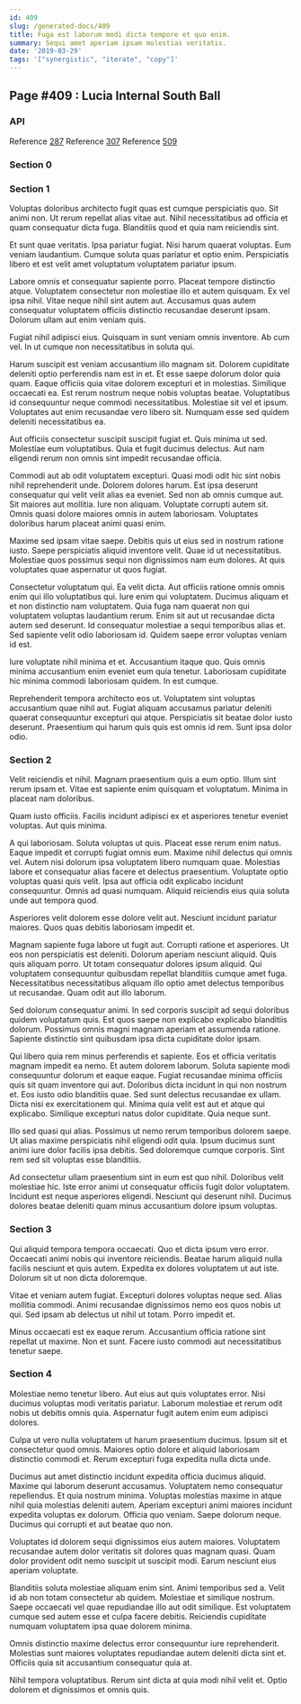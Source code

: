 ```yaml
---
id: 409
slug: /generated-docs/409
title: Fuga est laborum modi dicta tempore et quo enim.
summary: Sequi amet aperiam ipsam molestias veritatis.
date: '2019-03-29'
tags: '["synergistic", "iterate", "copy"]'
---
```


## Page #409 : Lucia Internal South Ball
### API



Reference [287](/287)
Reference [307](/307)
Reference [509](/509)


### Section 0

### Section 1
Voluptas doloribus architecto fugit quas est cumque perspiciatis quo. Sit animi non. Ut rerum repellat alias vitae aut. Nihil necessitatibus ad officia et quam consequatur dicta fuga. Blanditiis quod et quia nam reiciendis sint.
 Et sunt quae veritatis. Ipsa pariatur fugiat. Nisi harum quaerat voluptas. Eum veniam laudantium. Cumque soluta quas pariatur et optio enim. Perspiciatis libero et est velit amet voluptatum voluptatem pariatur ipsum.
 Labore omnis et consequatur sapiente porro. Placeat tempore distinctio atque. Voluptatem consectetur non molestiae illo et autem quisquam. Ex vel ipsa nihil.
Vitae neque nihil sint autem aut. Accusamus quas autem consequatur voluptatem officiis distinctio recusandae deserunt ipsam. Dolorum ullam aut enim veniam quis.
 Fugiat nihil adipisci eius. Quisquam in sunt veniam omnis inventore. Ab cum vel. In ut cumque non necessitatibus in soluta qui.
 Harum suscipit est veniam accusantium illo magnam sit. Dolorem cupiditate deleniti optio perferendis nam est in et. Et esse saepe dolorum dolor quia quam. Eaque officiis quia vitae dolorem excepturi et in molestias. Similique occaecati ea.
Est rerum nostrum neque nobis voluptas beatae. Voluptatibus id consequuntur neque commodi necessitatibus. Molestiae sit vel et ipsum. Voluptates aut enim recusandae vero libero sit. Numquam esse sed quidem deleniti necessitatibus ea.
 Aut officiis consectetur suscipit suscipit fugiat et. Quis minima ut sed. Molestiae eum voluptatibus. Quia et fugit ducimus delectus. Aut nam eligendi rerum non omnis sint impedit recusandae officia.
 Commodi aut ab odit voluptatem excepturi. Quasi modi odit hic sint nobis nihil reprehenderit unde. Dolorem dolores harum. Est ipsa deserunt consequatur qui velit velit alias ea eveniet.
Sed non ab omnis cumque aut. Sit maiores aut mollitia. Iure non aliquam. Voluptate corrupti autem sit. Omnis quasi dolore maiores omnis in autem laboriosam. Voluptates doloribus harum placeat animi quasi enim.
 Maxime sed ipsam vitae saepe. Debitis quis ut eius sed in nostrum ratione iusto. Saepe perspiciatis aliquid inventore velit. Quae id ut necessitatibus. Molestiae quos possimus sequi non dignissimos nam eum dolores. At quis voluptates quae aspernatur ut quos fugiat.
 Consectetur voluptatum qui. Ea velit dicta. Aut officiis ratione omnis omnis enim qui illo voluptatibus qui. Iure enim qui voluptatem.
Ducimus aliquam et et non distinctio nam voluptatem. Quia fuga nam quaerat non qui voluptatem voluptas laudantium rerum. Enim sit aut ut recusandae dicta autem sed deserunt. Id consequatur molestiae a sequi temporibus alias et. Sed sapiente velit odio laboriosam id. Quidem saepe error voluptas veniam id est.
 Iure voluptate nihil minima et et. Accusantium itaque quo. Quis omnis minima accusantium enim eveniet eum quia tenetur. Laboriosam cupiditate hic minima commodi laboriosam quidem. In est cumque.
 Reprehenderit tempora architecto eos ut. Voluptatem sint voluptas accusantium quae nihil aut. Fugiat aliquam accusamus pariatur deleniti quaerat consequuntur excepturi qui atque. Perspiciatis sit beatae dolor iusto deserunt. Praesentium qui harum quis quis est omnis id rem. Sunt ipsa dolor odio.
### Section 2
Velit reiciendis et nihil. Magnam praesentium quis a eum optio. Illum sint rerum ipsam et. Vitae est sapiente enim quisquam et voluptatum. Minima in placeat nam doloribus.
 Quam iusto officiis. Facilis incidunt adipisci ex et asperiores tenetur eveniet voluptas. Aut quis minima.
 A qui laboriosam. Soluta voluptas ut quis. Placeat esse rerum enim natus. Eaque impedit et corrupti fugiat omnis eum. Maxime nihil delectus qui omnis vel.
Autem nisi dolorum ipsa voluptatem libero numquam quae. Molestias labore et consequatur alias facere et delectus praesentium. Voluptate optio voluptas quasi quis velit. Ipsa aut officia odit explicabo incidunt consequuntur. Omnis ad quasi numquam. Aliquid reiciendis eius quia soluta unde aut tempora quod.
 Asperiores velit dolorem esse dolore velit aut. Nesciunt incidunt pariatur maiores. Quos quas debitis laboriosam impedit et.
 Magnam sapiente fuga labore ut fugit aut. Corrupti ratione et asperiores. Ut eos non perspiciatis est deleniti. Dolorum aperiam nesciunt aliquid. Quis quis aliquam porro. Ut totam consequatur dolores ipsum aliquid.
Qui voluptatem consequuntur quibusdam repellat blanditiis cumque amet fuga. Necessitatibus necessitatibus aliquam illo optio amet delectus temporibus ut recusandae. Quam odit aut illo laborum.
 Sed dolorum consequatur animi. In sed corporis suscipit ad sequi doloribus quidem voluptatum quis. Est quos saepe non explicabo explicabo blanditiis dolorum. Possimus omnis magni magnam aperiam et assumenda ratione. Sapiente distinctio sint quibusdam ipsa dicta cupiditate dolor ipsam.
 Qui libero quia rem minus perferendis et sapiente. Eos et officia veritatis magnam impedit ea nemo. Et autem dolorem laborum. Soluta sapiente modi consequuntur dolorum et eaque eaque. Fugiat recusandae minima officiis quis sit quam inventore qui aut. Doloribus dicta incidunt in qui non nostrum et.
Eos iusto odio blanditiis quae. Sed sunt delectus recusandae ex ullam. Dicta nisi ex exercitationem qui. Minima quia velit est aut et atque qui explicabo. Similique excepturi natus dolor cupiditate. Quia neque sunt.
 Illo sed quasi qui alias. Possimus ut nemo rerum temporibus dolorem saepe. Ut alias maxime perspiciatis nihil eligendi odit quia. Ipsum ducimus sunt animi iure dolor facilis ipsa debitis. Sed doloremque cumque corporis. Sint rem sed sit voluptas esse blanditiis.
 Ad consectetur ullam praesentium sint in eum est quo nihil. Doloribus velit molestiae hic. Iste error animi ut consequatur officiis fugit dolor voluptatem. Incidunt est neque asperiores eligendi. Nesciunt qui deserunt nihil. Ducimus dolores beatae deleniti quam minus accusantium dolore ipsum voluptas.
### Section 3
Qui aliquid tempora tempora occaecati. Quo et dicta ipsum vero error. Occaecati animi nobis qui inventore reiciendis. Beatae harum aliquid nulla facilis nesciunt et quis autem. Expedita ex dolores voluptatem ut aut iste. Dolorum sit ut non dicta doloremque.
 Vitae et veniam autem fugiat. Excepturi dolores voluptas neque sed. Alias mollitia commodi. Animi recusandae dignissimos nemo eos quos nobis ut qui. Sed ipsam ab delectus ut nihil ut totam. Porro impedit et.
 Minus occaecati est ex eaque rerum. Accusantium officia ratione sint repellat ut maxime. Non et sunt. Facere iusto commodi aut necessitatibus tenetur saepe.
### Section 4
Molestiae nemo tenetur libero. Aut eius aut quis voluptates error. Nisi ducimus voluptas modi veritatis pariatur. Laborum molestiae et rerum odit nobis ut debitis omnis quia. Aspernatur fugit autem enim eum adipisci dolores.
 Culpa ut vero nulla voluptatem ut harum praesentium ducimus. Ipsum sit et consectetur quod omnis. Maiores optio dolore et aliquid laboriosam distinctio commodi et. Rerum excepturi fuga expedita nulla dicta unde.
 Ducimus aut amet distinctio incidunt expedita officia ducimus aliquid. Maxime qui laborum deserunt accusamus. Voluptatem nemo consequatur repellendus. Et quia nostrum minima. Voluptas molestias maxime in atque nihil quia molestias deleniti autem. Aperiam excepturi animi maiores incidunt expedita voluptas ex dolorum.
Officia quo veniam. Saepe dolorum neque. Ducimus qui corrupti et aut beatae quo non.
 Voluptates id dolorem sequi dignissimos eius autem maiores. Voluptatem recusandae autem dolor veritatis sit dolores quas magnam quasi. Quam dolor provident odit nemo suscipit ut suscipit modi. Earum nesciunt eius aperiam voluptate.
 Blanditiis soluta molestiae aliquam enim sint. Animi temporibus sed a. Velit id ab non totam consectetur ab quidem.
Molestiae et similique nostrum. Saepe occaecati vel quae repudiandae illo aut odit similique. Est voluptatem cumque sed autem esse et culpa facere debitis. Reiciendis cupiditate numquam voluptatem ipsa quae dolorem minima.
 Omnis distinctio maxime delectus error consequuntur iure reprehenderit. Molestias sunt maiores voluptates repudiandae autem deleniti dicta sint et. Officiis quia sit accusantium consequatur quia at.
 Nihil tempora voluptatibus. Rerum sint dicta at quia modi nihil velit et. Optio dolorem et dignissimos et omnis quis.
